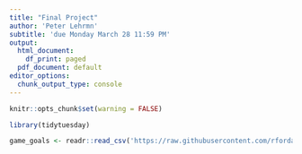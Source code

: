 ```yaml
---
title: "Final Project"
author: 'Peter Lehrmn'
subtitle: 'due Monday March 28 11:59 PM'
output:
  html_document:
    df_print: paged
  pdf_document: default
editor_options:
  chunk_output_type: console
---
```


```r
knitr::opts_chunk$set(warning = FALSE)
```


```r
library(tidytuesday)
```


```r
game_goals <- readr::read_csv('https://raw.githubusercontent.com/rfordatascience/tidytuesday/master/data/2020/2020-03-03/game_goals.csv')
```

